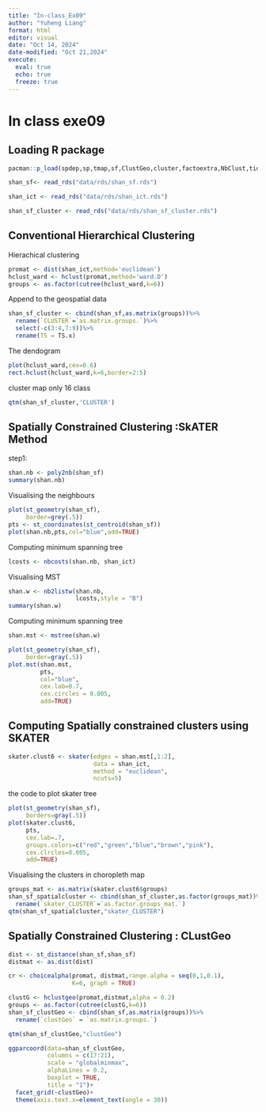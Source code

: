 ```yaml
---
title: "In-class_Ex09"
author: "Yuheng Liang"
format: html
editor: visual
date: "Oct 14, 2024"
date-modified: "Oct 21,2024"
execute: 
  eval: true
  echo: true
  freeze: true
---
```

# In class exe09
## Loading R package

```r
pacman::p_load(spdep,sp,tmap,sf,ClustGeo,cluster,factoextra,NbClust,tidyverse,GGally)
```

```r
shan_sf<- read_rds("data/rds/shan_sf.rds")
```

```r
shan_ict <- read_rds("data/rds/shan_ict.rds")
```

```r
shan_sf_cluster <- read_rds("data/rds/shan_sf_cluster.rds")
```

## Conventional Hierarchical Clustering
Hierachical clustering
```r
promat <- dist(shan_ict,method='euclidean')
hclust_ward <- hclust(promat,method='ward.D')
groups <- as.factor(cutree(hclust_ward,k=6))
```

Append to the geospatial data
```r
shan_sf_cluster <- cbind(shan_sf,as.matrix(groups))%>%
  rename(`CLUSTER`=`as.matrix.groups.`)%>%
  select(-c(3:4,7:9))%>%
  rename(TS = TS.x)
```
The dendogram
```r
plot(hclust_ward,cex=0.6)
rect.hclust(hclust_ward,k=6,border=2:5)
```

cluster map
only 16 class
```r
qtm(shan_sf_cluster,'CLUSTER')
```
## Spatially Constrained Clustering :SkATER Method
step1:
```r
shan.nb <- poly2nb(shan_sf)
summary(shan.nb)
```
Visualising the neighbours
```r
plot(st_geometry(shan_sf),
     border=grey(.5))
pts <- st_coordinates(st_centroid(shan_sf))
plot(shan.nb,pts,col="blue",add=TRUE)
```

Computing minimum spanning tree
```r
lcosts <- nbcosts(shan.nb, shan_ict)
```

Visualising MST
```r
shan.w <- nb2listw(shan.nb,
                   lcosts,style = "B")
summary(shan.w)
```

Computing minimum spanning tree
```r
shan.mst <- mstree(shan.w)
```

```r
plot(st_geometry(shan_sf),
     border=gray(.5))
plot.mst(shan.mst,
         pts,
         col="blue",
         cex.lab=0.7,
         cex.circles = 0.005,
         add=TRUE)
```

## Computing Spatially constrained clusters using SKATER 
```R
skater.clust6 <- skater(edges = shan.mst[,1:2],
                        data = shan_ict,
                        method = "euclidean",
                        ncuts=5)
```

the code to plot skater tree
```r
plot(st_geometry(shan_sf),
     borders=gray(.5))
plot(skater.clust6,
     pts,
     cex.lab=.7,
     groups.colors=c("red","green","blue","brown","pink"),
     cex.clrcles=0.005,
     add=TRUE)
```

Visualising the clusters in choropleth map
```r
groups_mat <- as.matrix(skater.clust6$groups)
shan_sf_spatialcluster <- cbind(shan_sf_cluster,as.factor(groups_mat))%>%
  rename(`skater_CLUSTER`=`as.factor.groups_mat.`)
qtm(shan_sf_spatialcluster,"skater_CLUSTER")
```

## Spatially Constrained Clustering : CLustGeo
```r
dist <- st_distance(shan_sf,shan_sf)
distmat <- as.dist(dist)
```

```r
cr <- choicealpha(promat, distmat,range.alpha = seq(0,1,0.1),
                  K=6, graph = TRUE)
```

```r
clustG <- hclustgeo(promat,distmat,alpha = 0.2)
groups <- as.factor(cutree(clustG,k=6))
shan_sf_clustGeo <- cbind(shan_sf,as.matrix(groups))%>%
  rename(`clustGeo` = `as.matrix.groups.`)
```

```r
qtm(shan_sf_clustGeo,"clustGeo")
```

```r
ggparcoord(data=shan_sf_clustGeo,
           columns = c(17:21),
           scale = "globalminmax",
           alphaLines = 0.2,
           boxplot = TRUE,
           title = "1")+
  facet_grid(~clustGeo)+
  theme(axis.text.x=element_text(angle = 30))
```
